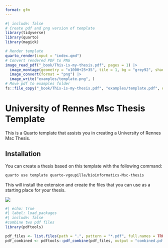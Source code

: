 ```yaml
---
format: gfm
---
```


<!-- README.md is generated from README.qmd. Please edit that file -->

```r
#| include: false
# Create pdf and png version of template
library(tidyverse)
library(quarto)
library(magick)

# Render template
quarto_render(input = "index.qmd")
# Convert rendered PDF to PNG
image_read_pdf("_book/This-is-my-thesis.pdf", pages = 1) |>
  image_montage(geometry = "x1000+25+35", tile = 1, bg = "grey92", shadow = TRUE) |>
  image_convert(format = "png") |>
  image_write("examples/template.png", )
# Move pdf to examples folder
fs::file_copy("_book/This-is-my-thesis.pdf", "examples/template.pdf", overwrite = TRUE)
```

# University of Rennes Msc Thesis Template

This is a Quarto template that assists you in creating a University of Rennes Msc Thesis. 

## Installation

You can create a thesis based on this template with the following command:

```bash
quarto use template quarto-vgoupille/bioinformatics-Msc-thesis
```

This will install the extension and create the files that you can use as a starting place for your thesis.

[![](examples/template.png)](examples/template.pdf)


```r
#| echo: true
#| label: load_packages
#| include: false
#combine two pdf files
library(pdftools)

pdf_files <- list.files(path = ".", pattern = "*.pdf", full.names = TRUE)
pdf_combined <- pdftools::pdf_combine(pdf_files, output = "combined.pdf")
```


